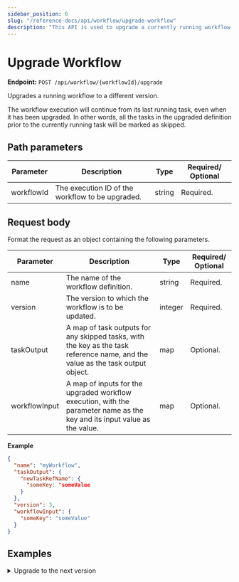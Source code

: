 ```yaml
---
sidebar_position: 6
slug: "/reference-docs/api/workflow/upgrade-workflow"
description: "This API is used to upgrade a currently running workflow to a different version."
---
```



# Upgrade Workflow

**Endpoint:** `POST /api/workflow/{workflowId}/upgrade`

Upgrades a running workflow to a different version.

The workflow execution will continue from its last running task, even when it has been upgraded. In other words, all the tasks in the upgraded definition prior to the currently running task will be marked as skipped.

## Path parameters

| Parameter  | Description                                      | Type   | Required/ Optional |
| ---------- | ------------------------------------------------ | ------ | ------------------ |
| workflowId | The execution ID of the workflow to be upgraded. | string | Required.          |

## Request body

Format the request as an object containing the following parameters.

| Parameter     | Description                                                                                                                    | Type    | Required/ Optional |
| ------------- | ------------------------------------------------------------------------------------------------------------------------------ | ------- | ------------------ |
| name          | The name of the workflow definition.                                                                                           | string  | Required.          |
| version       | The version to which the workflow is to be updated.                                                                            | integer | Required.          |
| taskOutput    | A map of task outputs for any skipped tasks, with the key as the task reference name, and the value as the task output object. | map     | Optional.          |
| workflowInput | A map of inputs for the upgraded workflow execution, with the parameter name as the key and its input value as the value.      | map     | Optional.          |

**Example**

```json
{
  "name": "myWorkflow",
  "taskOutput": {
    "newTaskRefName": {
      "someKey: "someValue
    }
  },
  "version": 3,
  "workflowInput": {
    "someKey": "someValue"
  }
}
```

## Examples

<details>
<summary>Upgrade to the next version</summary>

**Request**

```shell
curl -X 'POST' \
  'https://<YOUR_CLUSTER>/api/workflow/77916c63-d3e7-11ef-87b1-b2b27c52ebde/upgrade' \
  -H 'accept: */*' \
  -H 'X-Authorization: <TOKEN>' \
  -H 'Content-Type: application/json' \
  -d '{
  "name": "someWorkflow",
  "taskOutput": {},
  "version": 2
}'
```

**Response**

Returns 200 OK, indicating that the workflow execution has been upgraded successfully. All new tasks before the currently running task are skipped in the execution.

<p align="center">
  <img
    src="/content/img//upgrade_workflow_api-skipped_task.png"
    alt="Screenshot of Conductor UI showing the skipped tasks in the upgraded workflow execution."
    width="90%"
    height="auto"
    style={{ paddingBottom: 40, paddingTop: 40 }}
  />
</p>

</details>
